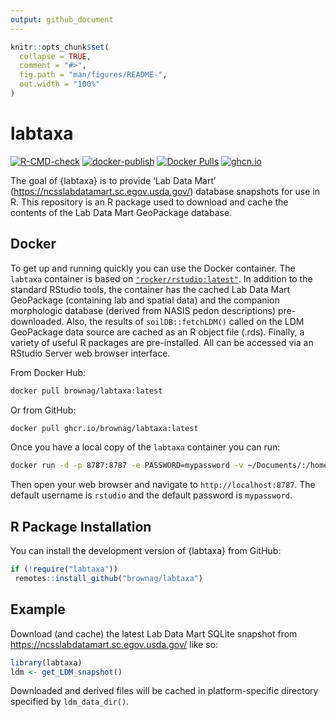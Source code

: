 ```yaml
---
output: github_document
---
```


<!-- README.md is generated from README.Rmd. Please edit that file -->

```r
knitr::opts_chunk$set(
  collapse = TRUE,
  comment = "#>",
  fig.path = "man/figures/README-",
  out.width = "100%"
)
```

# labtaxa

<!-- badges: start -->
[![R-CMD-check](https://github.com/brownag/labtaxa/actions/workflows/R-CMD-check.yaml/badge.svg)](https://github.com/brownag/labtaxa/actions/workflows/R-CMD-check.yaml)
[![docker-publish](https://github.com/brownag/labtaxa/actions/workflows/docker-publish.yml/badge.svg)](https://github.com/brownag/labtaxa/actions/workflows/docker-publish.yml)
[![Docker Pulls](https://badgen.net/docker/pulls/brownag/labtaxa?icon=docker&label=pulls)](https://hub.docker.com/r/brownag/labtaxa/)
[![ghcn.io](https://ghcr-badge.egpl.dev/brownag/labtaxa/size)](https://github.com/users/brownag/packages/container/package/labtaxa)
<!-- badges: end -->

The goal of {labtaxa} is to provide 'Lab Data Mart' (<https://ncsslabdatamart.sc.egov.usda.gov/>) database snapshots for use in R. This repository is an R package used to download and cache the contents of the Lab Data Mart GeoPackage database.

## Docker

To get up and running quickly you can use the Docker container. The `labtaxa` container is based on [`"rocker/rstudio:latest"`](https://hub.docker.com/r/rocker/rstudio). In addition to the standard RStudio tools, the container has the cached Lab Data Mart GeoPackage (containing lab and spatial data) and the companion morphologic database (derived from NASIS pedon descriptions) pre-downloaded. Also, the results of `soilDB::fetchLDM()` called on the LDM GeoPackage data source are cached as an R object file (.rds). Finally, a variety of useful R packages are pre-installed. All can be accessed via an RStudio Server web browser interface.

From Docker Hub:

``` sh
docker pull brownag/labtaxa:latest
```

Or from GitHub:

``` sh
docker pull ghcr.io/brownag/labtaxa:latest
```

Once you have a local copy of the `labtaxa` container you can run:

``` sh
docker run -d -p 8787:8787 -e PASSWORD=mypassword -v ~/Documents/:/home/rstudio/HOME -e ROOT=TRUE brownag/labtaxa
```

Then open your web browser and navigate to `http://localhost:8787`. The default username is `rstudio` and the default password is `mypassword`.

## R Package Installation

You can install the development version of {labtaxa} from GitHub:

``` r
if (!require("labtaxa")) 
 remotes::install_github("brownag/labtaxa")
```

## Example

Download (and cache) the latest Lab Data Mart SQLite snapshot from <https://ncsslabdatamart.sc.egov.usda.gov/> like so:

```r
library(labtaxa)
ldm <- get_LDM_snapshot()
```

Downloaded and derived files will be cached in platform-specific directory specified by `ldm_data_dir()`. 
